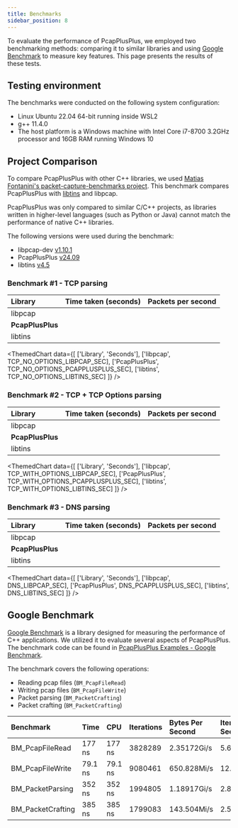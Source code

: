 ```yaml
---
title: Benchmarks
sidebar_position: 8
---
```









To evaluate the performance of PcapPlusPlus, we employed two benchmarking methods: comparing it to similar libraries and using [Google Benchmark](https://github.com/google/benchmark) to measure key features. This page presents the results of these tests.

## Testing environment

The benchmarks were conducted on the following system configuration:

- Linux Ubuntu 22.04 64-bit running inside WSL2
- g++ 11.4.0
- The host platform is a Windows machine with Intel Core i7-8700 3.2GHz processor and 16GB RAM running Windows 10

## Project Comparison

To compare PcapPlusPlus with other C++ libraries, we used [Matias Fontanini's packet-capture-benchmarks project](https://github.com/mfontanini/packet-capture-benchmarks). This benchmark compares PcapPlusPlus with [libtins](http://libtins.github.io/) and libpcap.

PcapPlusPlus was only compared to similar C/C++ projects, as libraries written in higher-level languages (such as Python or Java) cannot match the performance of native C++ libraries.

The following versions were used during the benchmark:

- libpcap-dev [v1.10.1](https://www.tcpdump.org/#old-releases)
- PcapPlusPlus [v24.09](https://github.com/seladb/PcapPlusPlus/releases/tag/v24.09)
- libtins [v4.5](https://github.com/mfontanini/libtins/releases/tag/v4.5)

### Benchmark #1 - TCP parsing

| Library          | Time taken (seconds)                                              | Packets per second                                                |
| :--------------- | :---------------------------------------------------------------- | :---------------------------------------------------------------- |
| libpcap          | <ConstVal value={TCP_NO_OPTIONS_LIBPCAP_SEC}></ConstVal>          | <ConstVal value={TCP_NO_OPTIONS_LIBPCAP_PPS}></ConstVal>          |
| **PcapPlusPlus** | **<ConstVal value={TCP_NO_OPTIONS_PCAPPLUSPLUS_SEC}></ConstVal>** | **<ConstVal value={TCP_NO_OPTIONS_PCAPPLUSPLUS_PPS}></ConstVal>** |
| libtins          | <ConstVal value={TCP_NO_OPTIONS_LIBTINS_SEC}></ConstVal>          | <ConstVal value={TCP_NO_OPTIONS_LIBTINS_PPS}></ConstVal>          |

<ThemedChart
  data={[
    ['Library', 'Seconds'],
    ['libpcap', TCP_NO_OPTIONS_LIBPCAP_SEC],
    ['PcapPlusPlus', TCP_NO_OPTIONS_PCAPPLUSPLUS_SEC],
    ['libtins', TCP_NO_OPTIONS_LIBTINS_SEC]
  ]}
/>

### Benchmark #2 - TCP + TCP Options parsing

| Library          | Time taken (seconds)                                                | Packets per second                                                  |
| :--------------- | :------------------------------------------------------------------ | :------------------------------------------------------------------ |
| libpcap          | <ConstVal value={TCP_WITH_OPTIONS_LIBPCAP_SEC}></ConstVal>          | <ConstVal value={TCP_WITH_OPTIONS_LIBPCAP_PPS}></ConstVal>          |
| **PcapPlusPlus** | **<ConstVal value={TCP_WITH_OPTIONS_PCAPPLUSPLUS_SEC}></ConstVal>** | **<ConstVal value={TCP_WITH_OPTIONS_PCAPPLUSPLUS_PPS}></ConstVal>** |
| libtins          | <ConstVal value={TCP_WITH_OPTIONS_LIBTINS_SEC}></ConstVal>          | <ConstVal value={TCP_WITH_OPTIONS_LIBTINS_PPS}></ConstVal>          |

<ThemedChart
  data={[
    ['Library', 'Seconds'],
    ['libpcap', TCP_WITH_OPTIONS_LIBPCAP_SEC],
    ['PcapPlusPlus', TCP_WITH_OPTIONS_PCAPPLUSPLUS_SEC],
    ['libtins', TCP_WITH_OPTIONS_LIBTINS_SEC]
  ]}
/>

### Benchmark #3 - DNS parsing

| Library          | Time taken (seconds)                                   | Packets per second                                     |
| :--------------- | :----------------------------------------------------- | :----------------------------------------------------- |
| libpcap          | <ConstVal value={DNS_LIBPCAP_SEC}></ConstVal>          | <ConstVal value={DNS_LIBPCAP_PPS}></ConstVal>          |
| **PcapPlusPlus** | **<ConstVal value={DNS_PCAPPLUSPLUS_SEC}></ConstVal>** | **<ConstVal value={DNS_PCAPPLUSPLUS_PPS}></ConstVal>** |
| libtins          | <ConstVal value={DNS_LIBTINS_SEC}></ConstVal>          | <ConstVal value={DNS_LIBTINS_PPS}></ConstVal>          |

<ThemedChart
  data={[
    ['Library', 'Seconds'],
    ['libpcap', DNS_LIBPCAP_SEC],
    ['PcapPlusPlus', DNS_PCAPPLUSPLUS_SEC],
    ['libtins', DNS_LIBTINS_SEC]
  ]}
/>

## Google Benchmark

[Google Benchmark](https://github.com/google/benchmark) is a library designed for measuring the performance of C++ applications. We utilized it to evaluate several aspects of PcapPlusPlus.
The benchmark code can be found in [PcapPlusPlus Examples - Google Benchmark](https://github.com/seladb/PcapPlusPlus/blob/master/Examples/PcapPlusPlus-benchmark/benchmark-google.cpp).

The benchmark covers the following operations:

- Reading pcap files (`BM_PcapFileRead`)
- Writing pcap files (`BM_PcapFileWrite`)
- Packet parsing (`BM_PacketCrafting`)
- Packet crafting (`BM_PacketCrafting`)

| Benchmark         | Time    | CPU     | Iterations | Bytes Per Second | Items Per Second |
| :---------------- | :------ | :------ | :--------- | :--------------- | :--------------- |
| BM_PcapFileRead   | 177 ns  | 177 ns  | 3828289    | 2.35172Gi/s      | 5.63843M/s       |
| BM_PcapFileWrite  | 79.1 ns | 79.1 ns | 9080461    | 650.828Mi/s      | 12.6378M/s       |
| BM_PacketParsing  | 352 ns  | 352 ns  | 1994805    | 1.18917Gi/s      | 2.84116M/s       |
| BM_PacketCrafting | 385 ns  | 385 ns  | 1799083    | 143.504Mi/s      | 2.59444M/s       |
